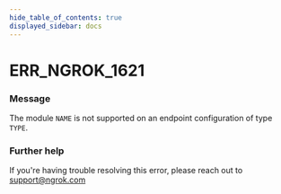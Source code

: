 ```yaml
---
hide_table_of_contents: true
displayed_sidebar: docs
---
```



# ERR_NGROK_1621

### Message

The module `NAME` is not supported on an endpoint configuration of type `TYPE`.

<ErrorDetails error="err_ngrok_1621" />

### Further help

If you're having trouble resolving this error, please reach out to [support@ngrok.com](mailto:support@ngrok.com?subject=Help%20with%20ERR_NGROK_1621)
